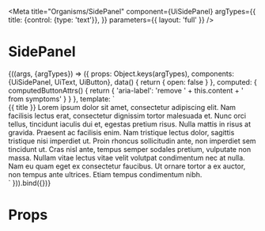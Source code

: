 
<Meta
  title="Organisms/SidePanel"
  component={UiSidePanel}
  argTypes={{
    title: {control: {type: 'text'}},
  }}
  parameters={{
    layout: 'full'
  }}
/>

# SidePanel

<Canvas>
  <Story
    name="Common"
    args={{
      title: 'Term of Service'
    }}
    height="446px"
  >
    {((args, {argTypes}) => ({
      props: Object.keys(argTypes),
      components: {UiSidePanel, UiText, UiButton},
      data() {
        return {
          open: false
        }
      },
      computed: {
        computedButtonAttrs() {
          return {
            'aria-label': 'remove ' + this.content + ' from symptoms'
          }
        }
      },
      template: `<div>
        <UiButton
          class="ui-button--text ui-button--secondary"
          @click="open = true;"
        >{{ title }}</UiButton>
        <UiSidePanel
          v-model="open"
          :title="title"
          :buttonAttrs="computedButtonAttrs"
        >
          <UiText v-for="_ in 4" :key="_">
            Lorem ipsum dolor sit amet, consectetur adipiscing elit. Nam facilisis lectus erat, consectetur dignissim tortor malesuada et. Nunc orci tellus, tincidunt iaculis dui et, egestas pretium risus. Nulla mattis in risus at gravida. Praesent ac facilisis enim. Nam tristique lectus dolor, sagittis tristique nisi imperdiet ut. Proin rhoncus sollicitudin ante, non imperdiet sem tincidunt ut. Cras nisl ante, tempus semper sodales pretium, vulputate non massa. Nullam vitae lectus vitae velit volutpat condimentum nec at nulla. Nam eu quam eget ex consectetur faucibus. Ut ornare tortor a ex auctor, non tempus ante ultrices. Etiam tempus condimentum nibh.
          </UiText>
        </UiSidePanel>
      </div>`
    })).bind({})}
  </Story>
</Canvas>

<ArgsTable story='Common' />

# Props

<Props of={UiSidePanel} />
